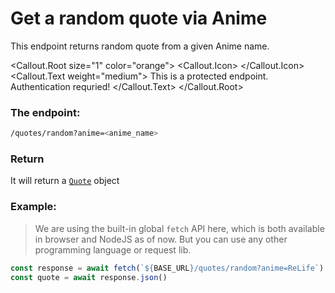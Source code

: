 
# Get a random quote via Anime

This endpoint returns random quote from a given Anime name.

<Callout.Root size="1" color="orange">
	<Callout.Icon>
		<LockClosedIcon />
	</Callout.Icon>
	<Callout.Text weight="medium">
		<Text>This is a protected endpoint. Authentication requried!</Text>
	</Callout.Text>
</Callout.Root>

### The endpoint:
```sh
/quotes/random?anime=<anime_name>
```

### Return
It will return a [`Quote`](/quote) object

### Example:
> We are using the built-in global `fetch` API here, which is both available in browser and NodeJS as of now. But you can use any other programming language or request lib.

```js
const response = await fetch(`${BASE_URL}/quotes/random?anime=ReLife`)
const quote = await response.json()
```
